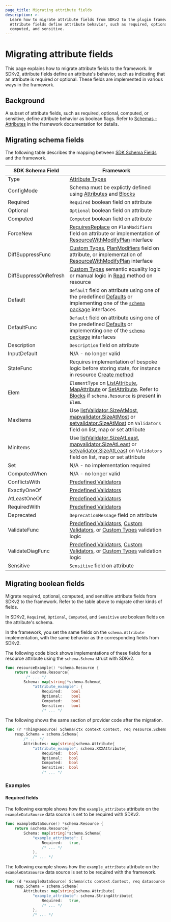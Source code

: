 ```yaml
---
page_title: Migrating attribute fields
description: >-
  Learn how to migrate attribute fields from SDKv2 to the plugin framework.
  Attribute fields define attribute behavior, such as required, optional,
  computed, and sensitive.
---
```


# Migrating attribute fields

This page explains how to migrate attribute fields to the framework. In SDKv2,
attribute fields define an attribute's behavior, such as indicating that an
attribute is required or optional. These fields are implemented in various ways
in the framework.

## Background

A subset of attribute fields, such as required, optional, computed, or
sensitive, define attribute behavior as boolean flags. Refer to [Schemas -
Attributes](/terraform/plugin/framework/handling-data/schemas#required) in the
framework documentation for details.

## Migrating schema fields

The following table describes the mapping between [SDK Schema
Fields](https://pkg.go.dev/github.com/hashicorp/terraform-plugin-sdk/helper/schema#Schema)
and the framework.

| SDK Schema Field | Framework |
|------------------|-----------|
| Type             | [Attribute Types](/terraform/plugin/framework/migrating/attributes-blocks/types) |
| ConfigMode       | Schema must be explictly defined using [Attributes](/terraform/plugin/framework/migrating/attributes-blocks/attribute-schema) and [Blocks](/terraform/plugin/framework/migrating/attributes-blocks/blocks) |
| Required         | `Required` boolean field on attribute |
| Optional         | `Optional` boolean field on attribute |
| Computed         | `Computed` boolean field on attribute |
| ForceNew         | [RequiresReplace](/terraform/plugin/framework/migrating/attributes-blocks/force-new) on `PlanModifiers` field on attribute or implementation of [ResourceWithModifyPlan](/terraform/plugin/framework/migrating/resources/plan-modification#framework) interface |
| DiffSuppressFunc | [Custom Types](/terraform/plugin/framework/handling-data/types/custom), [PlanModifiers](/terraform/plugin/framework/migrating/resources/plan-modification#framework) field on attribute, or implementation of [ResourceWithModifyPlan](/terraform/plugin/framework/migrating/resources/plan-modification#framework) interface |
| DiffSuppressOnRefresh | [Custom Types](/terraform/plugin/framework/handling-data/types/custom) semantic equality logic or manual logic in [Read](/terraform/plugin/framework/migrating/resources/crud) method on resource |
| Default          | `Default` field on attribute using one of the predefined [Defaults](/terraform/plugin/framework/resources/default#common-use-case-attribute-defaults) or implementing one of the [`schema` package](https://pkg.go.dev/github.com/hashicorp/terraform-plugin-framework/resource/schema/defaults) interfaces |
| DefaultFunc      | `Default` field on attribute using one of the predefined [Defaults](/terraform/plugin/framework/resources/default#common-use-case-attribute-defaults) or implementing one of the [`schema` package](https://pkg.go.dev/github.com/hashicorp/terraform-plugin-framework/resource/schema/defaults) interfaces |
| Description      | `Description` field on attribute |
| InputDefault     | N/A - no longer valid |
| StateFunc        | Requires implementation of bespoke logic before storing state, for instance in resource [Create method](/terraform/plugin/framework/migrating/resources/crud#framework-1) |
| Elem             | `ElementType` on [ListAttribute](/terraform/plugin/framework/migrating/attributes-blocks/types), [MapAttribute](/terraform/plugin/framework/migrating/attributes-blocks/types) or [SetAttribute](/terraform/plugin/framework/migrating/attributes-blocks/types). Refer to [Blocks](/terraform/plugin/framework/migrating/attributes-blocks/blocks) if `schema.Resource` is present in `Elem`. |
| MaxItems         | Use [listValidator.SizeAtMost](https://pkg.go.dev/github.com/hashicorp/terraform-plugin-framework-validators/listvalidator#SizeAtMost), [mapvalidator.SizeAtMost](https://pkg.go.dev/github.com/hashicorp/terraform-plugin-framework-validators/mapvalidator#SizeAtMost) or [setvalidator.SizeAtMost](https://pkg.go.dev/github.com/hashicorp/terraform-plugin-framework-validators/setvalidator#SizeAtMost) on `Validators` field on list, map or set attribute |
| MinItems         | Use [listValidator.SizeAtLeast](https://pkg.go.dev/github.com/hashicorp/terraform-plugin-framework-validators/listvalidator#SizeAtLeast), [mapvalidator.SizeAtLeast](https://pkg.go.dev/github.com/hashicorp/terraform-plugin-framework-validators/mapvalidator#SizeAtLeast) or [setvalidator.SizeAtLeast](https://pkg.go.dev/github.com/hashicorp/terraform-plugin-framework-validators/setvalidator#SizeAtLeast) on `Validators` field on list, map or set attribute |
| Set              | N/A - no implementation required |
| ComputedWhen     | N/A - no longer valid |
| ConflictsWith    | [Predefined Validators](/terraform/plugin/framework/migrating/attributes-blocks/validators-predefined) |
| ExactlyOneOf     | [Predefined Validators](/terraform/plugin/framework/migrating/attributes-blocks/validators-predefined) |
| AtLeastOneOf     | [Predefined Validators](/terraform/plugin/framework/migrating/attributes-blocks/validators-predefined) |
| RequiredWith     | [Predefined Validators](/terraform/plugin/framework/migrating/attributes-blocks/validators-predefined) |
| Deprecated       | `DeprecationMessage` field on attribute |
| ValidateFunc     | [Predefined Validators](/terraform/plugin/framework/migrating/attributes-blocks/validators-predefined), [Custom Validators](/terraform/plugin/framework/migrating/attributes-blocks/validators-custom), or [Custom Types](/terraform/plugin/framework/handling-data/types/custom) validation logic |
| ValidateDiagFunc | [Predefined Validators](/terraform/plugin/framework/migrating/attributes-blocks/validators-predefined), [Custom Validators](/terraform/plugin/framework/migrating/attributes-blocks/validators-custom), or [Custom Types](/terraform/plugin/framework/handling-data/types/custom) validation logic |
| Sensitive        | `Sensitive` field on attribute |

## Migrating boolean fields

Migrate required, optional, computed, and sensitive attribute fields from SDKv2
to the framework. Refer to the table above to migrate other kinds of fields.

In SDKv2, `Required`, `Optional`, `Computed`, and `Sensitive` are boolean fields
on the attribute's schema.

In the framework, you set the same fields on the `schema.Attribute`
implementation, with the same behavior as the corresponding fields from SDKv2.

The following code block shows implementations of these fields for a resource
attribute using the `schema.Schema` struct with SDKv2.

<CodeBlockConfig filename="SDKv2">

```go
func resourceExample() *schema.Resource {
    return &schema.Resource{
         /* ... */
        Schema: map[string]*schema.Schema{
            "attribute_example": {
                Required:    bool
                Optional:    bool
                Computed:    bool
                Sensitive:   bool
                /* ... */
```

</CodeBlockConfig>

The following shows the same section of provider code after the migration.

<CodeBlockConfig filename="Framework">

```go
func (r *ThingResource) Schema(ctx context.Context, req resource.SchemaRequest, resp *resource.SchemaResponse) {
    resp.Schema = schema.Schema{
        /* ... */
        Attributes: map[string]schema.Attribute{
            "attribute_example": schema.XXXAttribute{
                Required:   bool
                Optional:   bool
                Computed:   bool
                Sensitive:  bool
                /* ... */
```

</CodeBlockConfig>

### Examples

#### Required fields

The following example shows how the `example_attribute` attribute on the
`exampleDataSource` data source is set to be required with SDKv2.

<CodeBlockConfig filename="SDKv2">

```go
func exampleDataSource() *schema.Resource {
    return &schema.Resource{
        Schema: map[string]*schema.Schema{
            "example_attribute": {
                Required:   true,
                /* ... */
            },
            /* ... */
```

</CodeBlockConfig>

The following example shows how the `example_attribute` attribute on the
`exampleDataSource` data source is set to be required with the framework.

<CodeBlockConfig filename="Framework">

```go
func (d *exampleDataSource) Schema(ctx context.Context, req datasource.SchemaRequest, resp *datasource.SchemaResponse) {
    resp.Schema = schema.Schema{
        Attributes: map[string]schema.Attribute{
            "example_attribute": schema.StringAttribute{
                Required:   true,
                /* ... */
            },
            /* ... */
```

</CodeBlockConfig>
